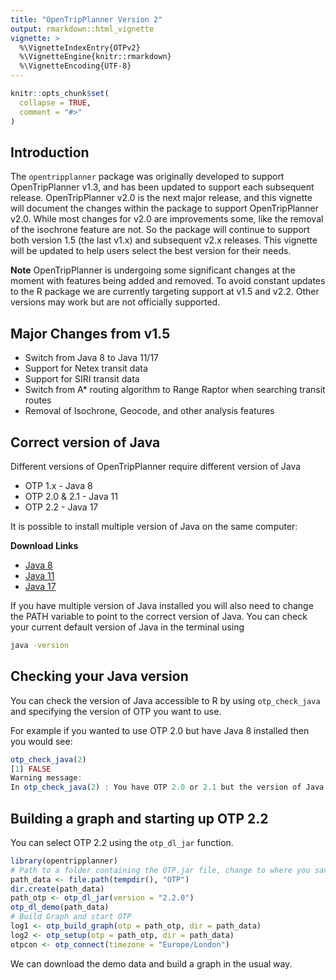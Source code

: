 ---
title: "OpenTripPlanner Version 2"
output: rmarkdown::html_vignette
vignette: >
  %\VignetteIndexEntry{OTPv2}
  %\VignetteEngine{knitr::rmarkdown}
  %\VignetteEncoding{UTF-8}
---

```{r, include = FALSE}
knitr::opts_chunk$set(
  collapse = TRUE,
  comment = "#>"
)
```

## Introduction

The `opentripplanner` package was originally developed to support OpenTripPlanner v1.3, and has been updated to support each subsequent release. OpenTripPlanner v2.0 is the next major release, and this vignette will document the changes within the package to support OpenTripPlanner v2.0. While most changes for v2.0 are improvements some, like the removal of the isochrone feature are not. So the package will continue to support both version 1.5 (the last v1.x) and subsequent v2.x releases. This vignette will be updated to help users select the best version for their needs.

**Note** OpenTripPlanner is undergoing some significant changes at the moment with features being added and removed. To avoid constant updates to the R package we are currently targeting support at v1.5 and v2.2. Other versions may work but are not officially supported.

## Major Changes from v1.5

* Switch from Java 8 to Java 11/17
* Support for Netex transit data
* Support for SIRI transit data
* Switch from A* routing algorithm to Range Raptor when searching transit routes
* Removal of Isochrone, Geocode, and other analysis features

## Correct version of Java

Different versions of OpenTripPlanner require different version of Java

* OTP 1.x  - Java 8
* OTP 2.0 & 2.1  - Java 11
* OTP 2.2 - Java 17

It is possible to install multiple version of Java on the same computer:

**Download Links**

* [Java 8](https://www.java.com/en/download/manual.jsp)
* [Java 11](https://www.oracle.com/java/technologies/javase-jdk11-downloads.html)
* [Java 17](https://www.oracle.com/java/technologies/downloads/#java17)

If you have multiple version of Java installed you will also need to change the PATH variable to point to the correct version of Java. You can check your current default version of Java in the terminal using

```{bash, eval = FALSE}
java -version
```


## Checking your Java version

You can check the version of Java accessible to R by using `otp_check_java` and specifying the version of OTP you want to use.

For example if you wanted to use OTP 2.0 but have Java 8 installed then you would see:

```{r, eval = FALSE}
otp_check_java(2)
[1] FALSE
Warning message:
In otp_check_java(2) : You have OTP 2.0 or 2.1 but the version of Java for OTP 1.x

```

## Building a graph and starting up OTP 2.2

You can select OTP 2.2 using the `otp_dl_jar` function.


```{r setup, eval=FALSE}
library(opentripplanner)
# Path to a folder containing the OTP.jar file, change to where you saved the file.
path_data <- file.path(tempdir(), "OTP")
dir.create(path_data)
path_otp <- otp_dl_jar(version = "2.2.0")
otp_dl_demo(path_data)
# Build Graph and start OTP
log1 <- otp_build_graph(otp = path_otp, dir = path_data)
log2 <- otp_setup(otp = path_otp, dir = path_data)
otpcon <- otp_connect(timezone = "Europe/London")
```
We can download the demo data and build a graph in the usual way.



